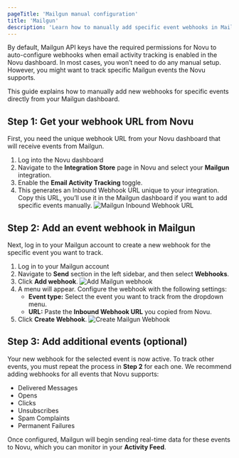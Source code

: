 ```yaml
---
pageTitle: 'Mailgun manual configuration'
title: 'Mailgun'
description: 'Learn how to manually add specific event webhooks in Mailgun to enhance your Novu activity tracking.'
---
```


By default, Mailgun API keys have the required permissions for Novu to auto-configure webhooks when email activity tracking is enabled in the Novu dashboard. In most cases, you won’t need to do any manual setup. However, you might want to track specific Mailgun events the Novu supports. 

This guide explains how to manually add new webhooks for specific events directly from your Mailgun dashboard.

## Step 1: Get your webhook URL from Novu

First, you need the unique webhook URL from your Novu dashboard that will receive events from Mailgun.

1. Log into the Novu dashboard
2. Navigate to the **Integration Store** page in Novu and select your **Mailgun** integration.
3. Enable the **Email Activity Tracking** toggle.
4. This generates an Inbound Webhook URL unique to your integration. Copy this URL, you’ll use it in the Mailgun dashboard if you want to add specific events manually.
  ![Mailgun Inbound Webhook URL](/images/channels-and-providers/email/activity-tracking/mailgun.png)

## Step 2: Add an event webhook in Mailgun

Next, log in to your Mailgun account to create a new webhook for the specific event you want to track.

1. Log in to your Mailgun account
2. Navigate to **Send** section in the left sidebar, and then select **Webhooks**.
2. Click **Add webhook**.
  ![Add Mailgun webhook](/images/channels-and-providers/email/activity-tracking/add-mailgun-webhook.png)
3. A menu will appear. Configure the webhook with the following settings:
    - **Event type:** Select the event you want to track from the dropdown menu.
    - **URL:** Paste the **Inbound Webhook URL** you copied from Novu.
4. Click **Create Webhook**.
  ![Create Mailgun Webhook](/images/channels-and-providers/email/activity-tracking/create-mailgun-webhook.png)

## Step 3: Add additional events (optional)

Your new webhook for the selected event is now active. To track other events, you must repeat the process in **Step 2** for each one. We recommend adding webhooks for all events that Novu supports:

- Delivered Messages
- Opens
- Clicks
- Unsubscribes
- Spam Complaints
- Permanent Failures

Once configured, Mailgun will begin sending real-time data for these events to Novu, which you can monitor in your **Activity Feed**.
